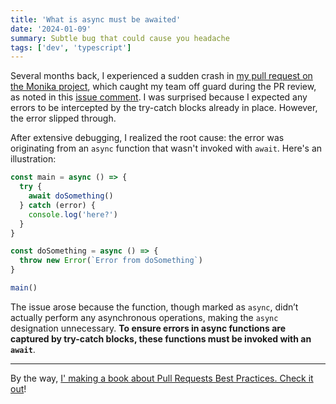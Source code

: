 ```yaml
---
title: 'What is async must be awaited'
date: '2024-01-09'
summary: Subtle bug that could cause you headache
tags: ['dev', 'typescript']
---
```


Several months back, I experienced a sudden crash in [my pull request on the Monika project](https://github.com/hyperjumptech/monika/pull/1165), which caught my team off guard during the PR review, as noted in this [issue comment](https://github.com/hyperjumptech/monika/pull/1165#issuecomment-1803105597). I was surprised because I expected any errors to be intercepted by the try-catch blocks already in place. However, the error slipped through.

After extensive debugging, I realized the root cause: the error was originating from an `async` function that wasn't invoked with `await`. Here's an illustration:

```typescript
const main = async () => {
  try {
    await doSomething()
  } catch (error) {
    console.log('here?')
  }
}

const doSomething = async () => {
  throw new Error(`Error from doSomething`)
}

main()
```

The issue arose because the function, though marked as `async`, didn’t actually perform any asynchronous operations, making the `async` designation unnecessary. **To ensure errors in async functions are captured by try-catch blocks, these functions must be invoked with an `await`**.

---

By the way, [I' making a book about Pull Requests Best Practices. Check it out](https://pr.nico.fyi)!
